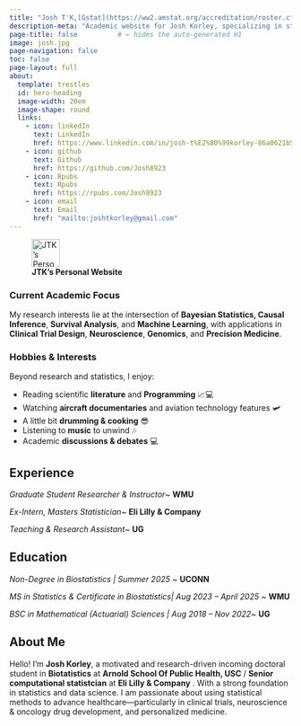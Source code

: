 ```yaml
---
title: "Josh T'K,[Gstat](https://ww2.amstat.org/accreditation/roster.cfm)" 
description-meta: "Academic website for Josh Korley, specializing in statistical modeling and clinical science."
page-title: false          # ← hides the auto-generated H1
image: josh.jpg
page-navigation: false
toc: false
page-layout: full
about:
  template: trestles
  id: hero-heading
  image-width: 20em
  image-shape: round
  links:
    - icon: linkedIn
      text: LinkedIn
      href: https://www.linkedin.com/in/josh-t%E2%80%99korley-86a0621b5/
    - icon: github
      text: Github
      href: https://github.com/Josh8923
    - icon: Rpubs
      text: Rpubs
      href: https://rpubs.com/Josh8923  
    - icon: email
      text: Email
      href: "mailto:joshtkorley@gmail.com"
---
```


::: {#hero-heading}



![**JTK's Personal Website**](giff.gif){fig-align="left" width="50px"}

### Current Academic Focus

My research interests lie at the intersection of **Bayesian Statistics, Causal Inference**, **Survival Analysis**, and **Machine Learning**, with applications in **Clinical Trial Design**, **Neuroscience**, **Genomics**, and **Precision Medicine**.

### Hobbies & Interests

Beyond research and statistics, I enjoy:

- Reading scientific **literature** and **Programming** 📈💻 
- Watching **aircraft documentaries** and aviation technology features 🛩️ 
- A little bit **drumming \& cooking** 😎   
- Listening to **music** to unwind 🎶 
- Academic **discussions \& debates** 💻

:::

## Experience

*Graduate Student Researcher \& Instructor*~ **WMU**

*Ex-Intern, Masters Statistician*~ **Eli Lilly \& Company**

*Teaching \& Research Assistant*~ **UG**

## Education

*Non-Degree in Biostatistics | Summer 2025* ~ **UCONN**

*MS in Statistics \& Certificate in Biostatistics| Aug 2023 – April 2025* ~ **WMU**

*BSC in Mathematical (Actuarial) Sciences | Aug 2018 – Nov 2022*~ **UG**

## About Me

Hello! I’m **Josh Korley**, a motivated and research-driven incoming doctoral student in **Biotatistics** at **Arnold School Of Public Health, USC** / **Senior computational statistcian** at **Eli Lilly \& Company** . With a strong foundation in statistics and data science. I am passionate about using statistical methods to advance healthcare—particularly in clinical trials, neuroscience \& oncology drug development, and personalized medicine.
